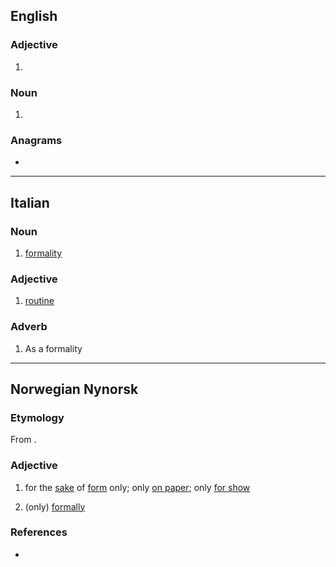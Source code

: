 {{also|pro forma}}
==English==

===Adjective===
{{en-adj|-}}

# {{alternative spelling of|en|pro forma}}

===Noun===
{{en-noun}}

# {{alternative spelling of|en|pro forma}}

===Anagrams===
* {{anagrams|en|a=afmooprr|marproof}}

----

==Italian==

===Noun===
{{it-noun|f}}

# [[formality]]

===Adjective===
{{head|it|adjective|invariable}}

# [[routine]]

===Adverb===
{{it-adv}}

# As a formality

----

==Norwegian Nynorsk==

===Etymology===
From {{bor|nn|la|prō fōrmā}}.

===Adjective===
{{head|nn|adjective|cat2=adverbs}}

# for the [[sake]] of [[form]] only; only [[on paper]]; only [[for show]]
# {{lb|nn|as adverb}} (only) [[formally]]

===References===
* {{R:Dokpro|lang=nn}}